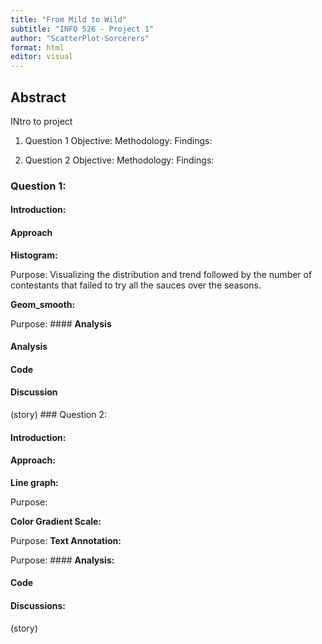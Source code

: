 ```yaml
---
title: "From Mild to Wild"
subtitle: "INFO 526 - Project 1"
author: "ScatterPlot-Sorcerers"
format: html
editor: visual
---
```


## Abstract

INtro to project

1. Question 1
Objective:
Methodology: 
Findings:

2. Question 2
Objective:
Methodology: 
Findings:



### Question 1:

#### **Introduction:**



#### **Approach**

**Histogram:**

Purpose: Visualizing the distribution and trend followed by the number of contestants that failed to try all the sauces over the seasons.

**Geom_smooth:**

Purpose: 
#### **Analysis**



#### **Analysis**

#### **Code**

#### **Discussion**
(story)
### Question 2:

#### **Introduction:**


#### **Approach:**


**Line graph:**

Purpose:


**Color Gradient Scale:**

Purpose: 
**Text Annotation:**

Purpose: 
#### **Analysis:**

#### **Code**


#### **Discussions:**

(story)

